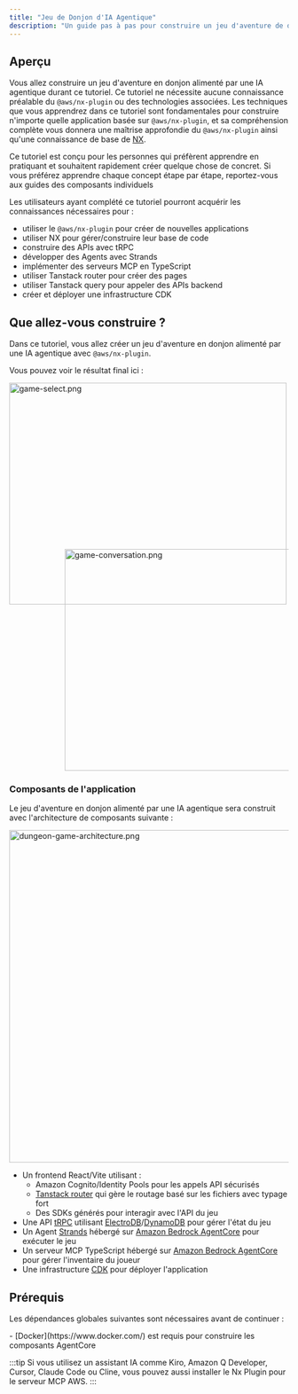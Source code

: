 ```yaml
---
title: "Jeu de Donjon d'IA Agentique"
description: "Un guide pas à pas pour construire un jeu d'aventure de donjon alimenté par une IA agentique en utilisant le @aws/nx-plugin."
---
```




## Aperçu

Vous allez construire un jeu d'aventure en donjon alimenté par une IA agentique durant ce tutoriel. Ce tutoriel ne nécessite aucune connaissance préalable du `@aws/nx-plugin` ou des technologies associées. Les techniques que vous apprendrez dans ce tutoriel sont fondamentales pour construire n'importe quelle application basée sur `@aws/nx-plugin`, et sa compréhension complète vous donnera une maîtrise approfondie du `@aws/nx-plugin` ainsi qu'une connaissance de base de [NX](https://nx.dev/).

<Aside>Ce tutoriel est conçu pour les personnes qui préfèrent apprendre en pratiquant et souhaitent rapidement créer quelque chose de concret. Si vous préférez apprendre chaque concept étape par étape, reportez-vous aux guides des composants individuels</Aside>

Les utilisateurs ayant complété ce tutoriel pourront acquérir les connaissances nécessaires pour :

- utiliser le `@aws/nx-plugin` pour créer de nouvelles applications
- utiliser NX pour gérer/construire leur base de code
- construire des APIs avec tRPC
- développer des Agents avec Strands
- implémenter des serveurs MCP en TypeScript
- utiliser Tanstack router pour créer des pages
- utiliser Tanstack query pour appeler des APIs backend
- créer et déployer une infrastructure CDK

## Que allez-vous construire ?

Dans ce tutoriel, vous allez créer un jeu d'aventure en donjon alimenté par une IA agentique avec `@aws/nx-plugin`.

Vous pouvez voir le résultat final ici :

<Image src={gameSelectPng} alt="game-select.png" width="500" height="400" />
<div style="margin-top: -100px; margin-left: 100px;">
<Image src={gameConversationPng} alt="game-conversation.png" width="500" height="400" />
</div>

### Composants de l'application

Le jeu d'aventure en donjon alimenté par une IA agentique sera construit avec l'architecture de composants suivante :

<Image style="margin: auto" src={dungeonAdventureArchitecturePng} alt="dungeon-game-architecture.png" height="600" />

- Un frontend React/Vite utilisant :
  - Amazon Cognito/Identity Pools pour les appels API sécurisés
  - [Tanstack router](https://tanstack.com/router/latest) qui gère le routage basé sur les fichiers avec typage fort
  - Des SDKs générés pour interagir avec l'API du jeu
- Une API [tRPC](https://trpc.io/) utilisant [ElectroDB](https://electrodb.dev/)/[DynamoDB](https://aws.amazon.com/dynamodb/) pour gérer l'état du jeu
- Un Agent [Strands](https://strandsagents.com/latest/) hébergé sur [Amazon Bedrock AgentCore](https://aws.amazon.com/bedrock/agentcore/) pour exécuter le jeu
- Un serveur MCP TypeScript hébergé sur [Amazon Bedrock AgentCore](https://aws.amazon.com/bedrock/agentcore/) pour gérer l'inventaire du joueur
- Une infrastructure [CDK](https://docs.aws.amazon.com/cdk/v2/guide/home.html) pour déployer l'application

## Prérequis

Les dépendances globales suivantes sont nécessaires avant de continuer :

<Snippet name="required-prerequisites" />
- [Docker](https://www.docker.com/) est requis pour construire les composants AgentCore

:::tip
Si vous utilisez un assistant IA comme Kiro, Amazon Q Developer, Cursor, Claude Code ou Cline, vous pouvez aussi <Link path="/get_started/building-with-ai">installer le Nx Plugin pour le serveur MCP AWS.</Link>
:::